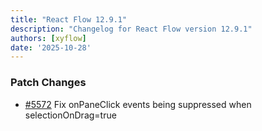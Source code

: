 ```yaml
---
title: "React Flow 12.9.1"
description: "Changelog for React Flow version 12.9.1"
authors: [xyflow]
date: '2025-10-28'
---
```

### Patch Changes
-   [#5572](https://github.com/xyflow/xyflow/pull/5572) Fix onPaneClick events being suppressed when selectionOnDrag=true

